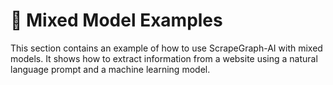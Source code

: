 
# 📼 Mixed Model Examples

This section contains an example of how to use ScrapeGraph-AI with mixed models.
It shows how to extract information from a website using a natural language
prompt and a machine learning model.

<DocCardList />